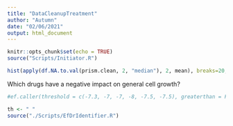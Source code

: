 ```yaml
---
title: "DataCleanupTreatment"
author: "Autumn"
date: "02/06/2021"
output: html_document
---
```


```r
knitr::opts_chunk$set(echo = TRUE)
source("Scripts/Initiator.R")
```


```r
hist(apply(df.NA.to.val(prism.clean, 2, "median"), 2, mean), breaks=20, main="Drug Efficacy across Pancreatic Cancer Cell Lines", xlab="Mean Logfold Drug Effect on Cell Growth", ylab="Number of Drugs")
```


Which drugs have a negative impact on general cell growth?

```r
#ef.caller(threshold = c(-7.3, -7, -7, -8, -7.5, -7.5), greaterthan = F, addat = c("prism.clean", "pancan.clean"))
```


```r
th <- " "
source("./Scripts/EfDrIdentifier.R")
```

```r

```









